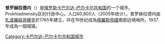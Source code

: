 {{Unreferenced|time=2022-01-24T08:47:28+00:00}}
'''普罗赫拉德内'''（{{lang-ru|Прохладный}}）是[[俄罗斯|俄罗斯]][[卡巴尔达-巴尔卡尔共和国|卡巴尔达-巴尔卡尔共和国]]的一个城市。Prokhladnensky区的行政中心。人口60,800人（2005年统计）。普罗赫拉德内由[[札波羅結哥薩克|札波羅結哥薩克]]於1765年建立，并在19世纪成為[[俄羅斯帝國|俄羅斯帝國]]南部边境哨所。1937年成為一個城镇。

{{卡巴爾達-巴爾卡爾共和國行政區劃}}

[[Category:卡巴尔达-巴尔卡尔共和国城市|Category:卡巴尔达-巴尔卡尔共和国城市]]